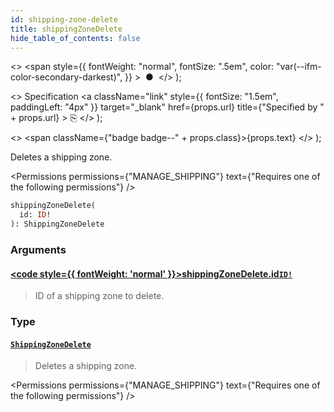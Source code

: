 ```yaml
---
id: shipping-zone-delete
title: shippingZoneDelete
hide_table_of_contents: false
---
```


  <>
    <span
      style={{
        fontWeight: "normal",
        fontSize: ".5em",
        color: "var(--ifm-color-secondary-darkest)",
      }}
    >
      &nbsp;●&nbsp;
    </span>
  </>
);

  <>
    Specification
    <a
      className="link"
      style={{ fontSize: "1.5em", paddingLeft: "4px" }}
      target="\_blank"
      href={props.url}
      title={"Specified by " + props.url}
    >
      ⎘
    </a>
  </>
);

  <>
    <span className={"badge badge--" + props.class}>{props.text}</span>
  </>
);

Deletes a shipping zone.

<Permissions
  permissions={"MANAGE_SHIPPING"}
  text={"Requires one of the following permissions"}
/>

```graphql
shippingZoneDelete(
  id: ID!
): ShippingZoneDelete
```

### Arguments

#### [<code style={{ fontWeight: 'normal' }}>shippingZoneDelete.<b>id</b></code>](#)<Bullet />[`ID!`](../../../api-reference/miscellaneous/scalars/id) <Badge class="secondary" text="non-null"/> <Badge class="secondary" text="scalar"/>

> ID of a shipping zone to delete.

### Type

#### [`ShippingZoneDelete`](../../../api-reference/shipping/objects/shipping-zone-delete) <Badge class="secondary" text="object"/>

> Deletes a shipping zone.

<Permissions
  permissions={"MANAGE_SHIPPING"}
  text={"Requires one of the following permissions"}
/>

>

